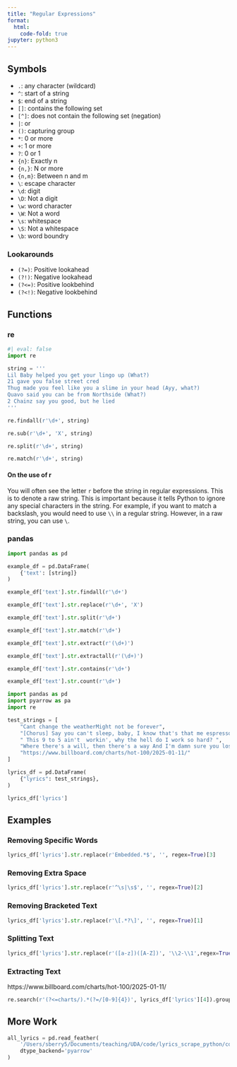 ```yaml
---
title: "Regular Expressions"
format:
  html:
    code-fold: true
jupyter: python3
---
```


## Symbols

- `.`: any character (wildcard)
- `^`: start of a string
- `$`: end of a string
- `[]`: contains the following set 
- `[^]`: does not contain the following set (negation)
- `|`: or
- `()`: capturing group
- `*`: 0 or more
- `+`: 1 or more
- `?`: 0 or 1
- `{n}`: Exactly n
- `{n,}`: N or more
- `{n,m}`: Between n and m
- `\`: escape character
- `\d`: digit
- `\D`: Not a digit
- `\w`: word character
- `\W`: Not a word
- `\s`: whitespace
- `\S`: Not a whitespace
- `\b`: word boundry

### Lookarounds

- `(?=)`: Positive lookahead
- `(?!)`: Negative lookahead
- `(?<=)`: Positive lookbehind
- `(?<!)`: Negative lookbehind


## Functions

### re

```python
#| eval: false
import re

string = '''
Lil Baby helped you get your lingo up (What?)
21 gave you false street cred
Thug made you feel like you a slime in your head (Ayy, what?)
Quavo said you can be from Northside (What?)
2 Chainz say you good, but he lied
'''

re.findall(r'\d+', string)

re.sub(r'\d+', 'X', string)

re.split(r'\d+', string)

re.match(r'\d+', string)
```

#### On the use of r

You will often see the letter `r` before the string in regular expressions. This is to denote a raw string. This is important because it tells Python to ignore any special characters in the string. For example, if you want to match a backslash, you would need to use `\\` in a regular string. However, in a raw string, you can use `\`. 

### pandas

```python
import pandas as pd

example_df = pd.DataFrame(
    {'text': [string]}
)

example_df['text'].str.findall(r'\d+')

example_df['text'].str.replace(r'\d+', 'X')

example_df['text'].str.split(r'\d+')

example_df['text'].str.match(r'\d+')

example_df['text'].str.extract(r'(\d+)')

example_df['text'].str.extractall(r'(\d+)')

example_df['text'].str.contains(r'\d+')

example_df['text'].str.count(r'\d+')
```


```python
import pandas as pd
import pyarrow as pa
import re
```

```python
test_strings = [
    "Cant change the weatherMight not be forever",
    "[Chorus] Say you can't sleep, baby, I know that's that me espresso [verse 1]",
    " This 9 to 5 ain't  workin', why the hell do I work so hard? ",
    "Where there's a will, then there's a way And I'm damn sure you lost it Embedded lyrics here", 
    "https://www.billboard.com/charts/hot-100/2025-01-11/"
]
```

```python
lyrics_df = pd.DataFrame(
    {"lyrics": test_strings},
)

lyrics_df['lyrics']
```

## Examples

### Removing Specific Words

```python
lyrics_df['lyrics'].str.replace(r'Embedded.*$', '', regex=True)[3]
```

### Removing Extra Space

```python
lyrics_df['lyrics'].str.replace(r'^\s|\s$', '', regex=True)[2]
```

### Removing Bracketed Text

```python
lyrics_df['lyrics'].str.replace(r'\[.*?\]', '', regex=True)[1]
```

### Splitting Text

```python
lyrics_df['lyrics'].str.replace(r'([a-z])([A-Z])', '\\2-\\1',regex=True)[0]
```

### Extracting Text
https://www.billboard.com/charts/hot-100/2025-01-11/
```python
re.search(r'(?<=charts/).*(?=/[0-9]{4})', lyrics_df['lyrics'][4]).group(0)
```

## More Work

```python
all_lyrics = pd.read_feather(
    '/Users/sberry5/Documents/teaching/UDA/code/lyrics_scrape_python/complete_lyrics_2025.feather', 
    dtype_backend='pyarrow'
)
```